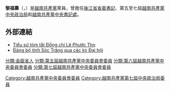 {{Infobox person
| 前綴尊稱   = 
| 姓名       = 黎福壽
| 後綴尊稱   = 
| 圖像       = No free image man (zh)2.svg
| 圖像大小   = 250px
| 圖像替代   = 
| 圖像說明   = 
| 原文名     = Lê Phước Thọ
| 語系       = 
| 讀音       = 
| 羅馬拼音   = 
| 英文名     = 
| 字         = 
| 號         = 
| 本名       = 
| 性別       = 男性
| 出生名     = 
| 出生日期   = {{birth date and age|1927|12|25}}
| 出生地點   = {{flag|阮朝|name=越南}}[[金甌省|金甌省]][[太平縣_(越南)|太平縣]]
| 受洗       = 
| 失蹤日期   = 
| 失蹤地點   = 
| 失蹤情況   = 
| 逝世日期   = 
| 逝世地點   = 
| 死因       = 
| 遺體發現地 = 
| 墓地       = 
| 墓地坐標   = 
| 紀念建築   = 
| 居住地     = 
| 國籍       = 
| 別名       = 
| 籍貫       = 
| 民族       = 
| 語言       = 
| 公民權     = 
| 教育程度   = 
| 母校       = 
| 職業       = [[越南共產黨中央政治局|越南共產黨中央政治局]]<br />[[越南共產黨中央書記處|越南共產黨中央書記處]]<br />[[後江省|後江省]][[省委書記|省委書記]]
| 活躍時期   = 
| 年代       = 
| 僱主       = 
| 組織       = 
| 機構       = 
| 知名原因   = 
| 研究領域   = 
| 知名作品   = 
| 風格       = 
| 家鄉       = 
| 薪金       = 
| 淨資產     = 
| 身高       = 
| 體重       = 
| 髮色       = 
| 瞳色       = 
| 三圍       = 
| 電視節目   = 
| 頭銜       = 
| 頭銜時期   = 
| 前任       = 
| 繼任       = 
| 政黨       = {{越南共產黨}}
| 政治運動   = 
| 競爭者     = 
| 董事會     = 
| 宗教信仰   = 
| 宗派       = 
| 刑事起訴   = 
| 刑事處罰   = 
| 刑事狀況   = 
| 配偶       = 
| 伴侶       = 
| 兒女       = 
| 父母       = 
| 親屬       = 
| 家族成員   = 
| 呼號       = 
| 獲獎       = 
| 網站       = 
| module     = 
| module2    = 
| module3    = 
| module4    = 
| module5    = 
| module6    = 
| 受影響於   = 
| 影響於     = 
| 簽名       = 
| 簽名大小   = 
| 簽名替代   = 
| 腳註       = 
}}
'''黎福壽'''（{{lang-vi|'''Lê Phước Thọ'''}}，{{bd|1927年|12月25日}}）是[[越南共產黨|越南共產黨]]黨員，曾擔任[[後江省|後江省]][[省委書記|省委書記]]、第五至七屆[[越南共產黨中央政治局|越南共產黨中央政治局]]和[[越南共產黨中央書記處|越南共產黨中央書記處]]。

== 外部連結 ==
{{Portal box|越南|人物|政治}}
* [http://123.30.49.74:8080/tiengviet/tulieuvankien/banchaphanh/details.asp?topic=105&subtopic=211&leader_topic=505&id=BT3131051918 Tiểu sử tóm tắt Đồng chí Lê Phước Thọ]{{dead link|date=2018年5月 |bot=InternetArchiveBot |fix-attempted=yes }}
* [http://www.soctrang.gov.vn/wps/portal/!ut/p/c4/04_SB8K8xLLM9MSSzPy8xBz9CP0os3gLR1dvZ09LYwOL4GAnA08TRwsfvxBDRxNXA_2CbEdFAHq6-KI!/?WCM_GLOBAL_CONTEXT=/wps/wcm/connect/web+content/soctrangsite/thutuchanhchinh/tailieutt/dangbost Đảng bộ tỉnh Sóc Trăng qua các kỳ Đại hội]{{Dead link|date=2019年11月 |bot=InternetArchiveBot |fix-attempted=yes }}

{{越南共產黨第七屆中央政治局}}

{{DEFAULTSORT:Lê Phước Thọ}}
[[分類:金甌省人|分類:金甌省人]]
[[分類:第五屆越南共產黨中央委員會委員|分類:第五屆越南共產黨中央委員會委員]]
[[分類:第六屆越南共產黨中央委員會委員|分類:第六屆越南共產黨中央委員會委員]]
[[分類:第七屆越南共產黨中央委員會委員|分類:第七屆越南共產黨中央委員會委員]]
[[Category:越南共產黨中央委員會委員|Category:越南共產黨中央委員會委員]]
[[Category:越南共產黨第七屆中央政治局委員|Category:越南共產黨第七屆中央政治局委員]]
